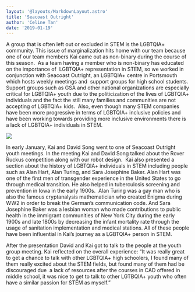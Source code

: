 ```yaml
---
layout: '@layouts/MarkdownLayout.astro'
title: 'Seacoast Outright'
author: 'Celine Tan'
date: '2019-01-19'
---
```


A group that is often left out or excluded in STEM is the LGBTQIA+ community. This issue of marginalization hits home with our team because one of our team members Kai came out as non-binary during the course of this season.  As a team having a member who is non-binary has educated on the importance of  LGBTQIA+ representation in STEM, so we worked in conjunction with Seacoast Outright, an LGBTQIA+ centre in Portsmouth which hosts weekly meetings and  support groups for high school students. Support groups such as GSA and other national organizations are especially critical for LGBTQIA+ youth due to the politicization of the lives of LGBTQIA+ individuals and the fact the still many families and communities are not accepting of LGBTQIA+ kids.  Also, even though many STEM companies have been more progressive in terms of LGBTQIA+ inclusive policies and have been working towards providing more inclusive environments there is a lack of LGBTQIA+ individuals in STEM.

![](/images/IMG_0010.png)

In early January, Kai and David Song went to one of Seacoast Outright youth meetings. In the meeting Kai and David Song talked about the Rover Ruckus competition along with our robot design.  Kai also presented a section about the history of LGBTQIA+ individuals in STEM including people such as Alan Hart, Alan Turing, and Sara Josephine Baker. Alan Hart was one of the first men of transgender experience in the United States to go through medical transition. He also helped in tuberculosis screening and prevention in Iowa in the early 1900s.  Alan Turing was a gay man who is also the famous cryptanalysis mathematician who created Enigma during WW2 in order to break the German’s communication code. And Sara Josephine Baker was a lesbian woman who made contributions to public health in the immigrant communities of New York City during the early 1900s and late 1800s by decreasing the infant mortality rate through the usage of sanitation implementation and medical stations. All of these people have been influential in Kai’s journey as a LGBTQIA+ person in STEM.

After the presentation David and Kai got to talk to the people at the youth group meeting. Kai reflected on the overall experience: “It was really great to get a chance to talk with other LGBTQIA+ high schoolers, I found many of them really excited about the STEM fields, but found many of them had be discouraged due  a lack of resources after the courses in CAD offered in middle school, it was nice to get to talk to other LGTBQIA+ youth who often have a similar passion for STEM as myself.”
